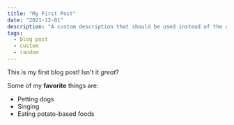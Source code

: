 ```yaml
---
title: "My First Post"
date: "2021-12-01"
description: "A custom description that should be used instead of the auto-blurb"
tags:
  - blog post
  - custom
  - random
---
```


This is my first blog post! Isn't it _great_?

Some of my **favorite** things are:

- Petting dogs
- Singing
- Eating potato-based foods
